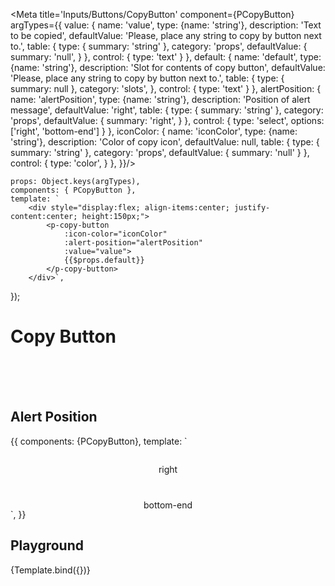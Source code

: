 
<Meta title='Inputs/Buttons/CopyButton' component={PCopyButton} argTypes={{
    value: {
        name: 'value',
        type: {name: 'string'},
        description: 'Text to be copied',
        defaultValue: 'Please, place any string to copy by button next to.',
        table: {
            type: {
                summary: 'string'
            },
            category: 'props',
            defaultValue: {
                summary: 'null',
            }
        },
        control: {
            type: 'text'
        }
    },
    default: {
        name: 'default',
        type: {name: 'string'},
        description: 'Slot for contents of copy button',
        defaultValue: 'Please, place any string to copy by button next to.',
        table: {
            type: {
                summary: null
            },
            category: 'slots',
        },
        control: {
            type: 'text'
        }
    },
    alertPosition: {
        name: 'alertPosition',
        type: {name: 'string'},
        description: 'Position of alert message',
        defaultValue: 'right',
        table: {
            type: {
                summary: 'string'
            },
            category: 'props',
            defaultValue: {
                summary: 'right',
            }
        },
        control: {
            type: 'select',
            options: ['right', 'bottom-end']
        }
    },
    iconColor: {
        name: 'iconColor',
        type: {name: 'string'},
        description: 'Color of copy icon',
        defaultValue: null,
        table: {
            type: {
                summary: 'string'
            },
            category: 'props',
            defaultValue: {
                summary: 'null'
            }
        },
        control: {
            type: 'color',
        }
    },
}}/>

    props: Object.keys(argTypes),
    components: { PCopyButton },
    template: `
        <div style="display:flex; align-items:center; justify-content:center; height:150px;">
            <p-copy-button
                :icon-color="iconColor"
                :alert-position="alertPosition"
                :value="value">
                {{$props.default}}
            </p-copy-button>
        </div>`,
});

# Copy Button

<br/>
<br/>
<br/>

## Alert Position

<Canvas>
    <Story name="alert-position" height="150px">
        {{
            components: {PCopyButton},
            template: `
                <div style="display:flex; flex-direction: column; align-items:center; justify-content:center; height:100px;">
                    <p-copy-button
                        style="margin-top: 30px"
                        alert-position="right"
                        value="copyText">
                        right
                    </p-copy-button>
                    <p-copy-button
                        style="margin-top: 40px"
                        alert-position="bottom-end"
                        value="copyText">
                        bottom-end
                    </p-copy-button>
                </div>`,
        }}
    </Story>
</Canvas>

## Playground

<Canvas>
    <Story name="playground" height="150px">
        {Template.bind({})}
    </Story>
</Canvas>

<ArgsTable story="playground" />
